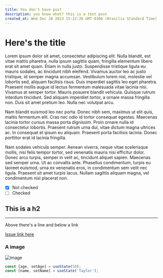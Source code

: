 ```yaml
---
title: You don't have post
description: you know what? this is a test post
created_at: Wed Dec 28 2023 15:22:28 GMT-0300 (Brasilia Standard Time)
---
```


# Here's the title

Lorem ipsum dolor sit amet, consectetur adipiscing elit. Nulla blandit, est vitae mattis pharetra, nulla ipsum sagittis quam, fringilla elementum libero erat sit amet quam. Etiam in nulla justo. Suspendisse tristique ligula eu mauris sodales, ac tincidunt nibh eleifend. Vivamus auctor leo ac justo tristique, id semper magna accumsan. Vestibulum lorem nisl, molestie vel lobortis sed, aliquam facilisis risus. Duis imperdiet sagittis leo eget pharetra. Praesent mollis augue id lectus fermentum malesuada vitae lacinia nisi. Vivamus at semper tortor. Mauris posuere blandit vehicula. Quisque rutrum interdum tincidunt. Sed aliquam imperdiet tortor, a ornare massa fringilla non. Duis sit amet pretium leo. Nulla nec volutpat arcu.

Nam blandit euismod leo nec porta. Donec nibh sem, maximus ut elit quis, mattis fermentum elit. Cras nec odio id tortor consequat egestas. Maecenas lacinia tortor cursus massa porta dignissim. Proin ornare nulla id consectetur lobortis. Praesent rutrum urna dui, vitae dictum magna ultrices ac. In consequat et ipsum eu aliquam. Praesent porta facilisis lacinia. Donec porttitor erat id lacinia fringilla.

Nam sodales vehicula semper. Aenean viverra, neque vitae scelerisque mollis, nisi felis tempor tortor, sed venenatis mauris nisi efficitur dolor. Donec arcu turpis, semper in velit ac, tincidunt aliquet sapien. Maecenas sed semper urna. Ut ac convallis ante. Phasellus condimentum, turpis eu laoreet euismod, urna ex venenatis eros, in condimentum sem velit nec ligula. Praesent sit amet turpis lacus. Nullam sagittis aliquam magna, vel condimentum nisl placerat non.

- [x] Not checked
- [ ] Checked

## This is a h2

---

Above there's a line and below a link

[Issue link here](https://github.com/davyd-souza/dicebugging/issues/1)

### A image

![image](https://github.com/gabrielsantos0111.png)

```js /age/#violet /name/#violet /setAge/#green /setName/#green /50/#blue /'Taylor'/#blue
const [age, setAge] = useState(50);
const [name, setName] = useState('Taylor');
```
